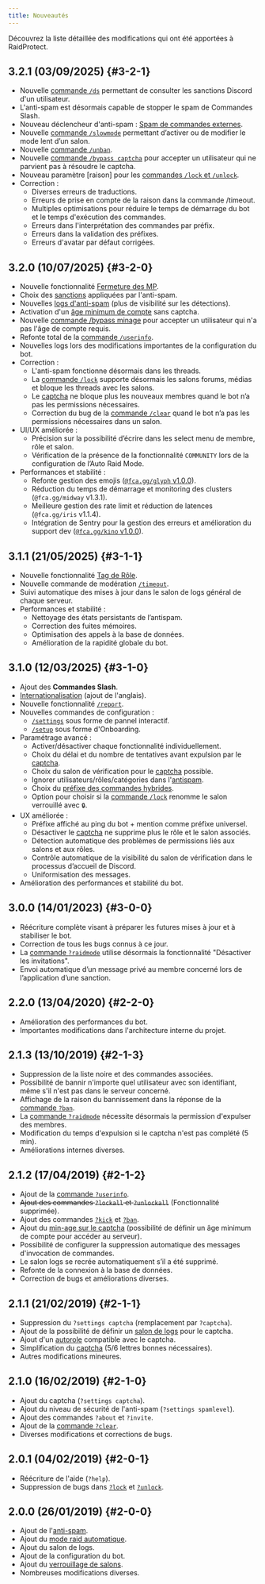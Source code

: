 ---
title: Nouveautés
---


Découvrez la liste détaillée des modifications qui ont été apportées à RaidProtect.

## 3.2.1 (03/09/2025) {#3-2-1}

- Nouvelle [commande `/ds`](./features/utilities.mdx#discord-sanctions) permettant de consulter les sanctions Discord d'un utilisateur.
- L'anti-spam est désormais capable de stopper le spam de Commandes Slash.
- Nouveau déclencheur d'anti-spam : [Spam de commandes externes](./features/anti-spam.mdx#triggers).
- Nouvelle [commande `/slowmode`](./features/moderation.md#slowmode) permettant d’activer ou de modifier le mode lent d’un salon.
- Nouvelle [commande `/unban`](./features/moderation.md#unban).
- Nouvelle [commande `/bypass captcha`](./features/captcha.md#bypass) pour accepter un utilisateur qui ne parvient pas à résoudre le captcha.
- Nouveau paramètre [raison] pour les [commandes `/lock` et `/unlock`](./features/channel-lock.md).
- Correction :
  - Diverses erreurs de traductions.
  - Erreurs de prise en compte de la raison dans la commande /timeout.
  - Multiples optimisations pour réduire le temps de démarrage du bot et le temps d'exécution des commandes.
  - Erreurs dans l'interprétation des commandes par préfix.
  - Erreurs dans la validation des préfixes.
  - Erreurs d'avatar par défaut corrigées.

## 3.2.0 (10/07/2025) {#3-2-0}

- Nouvelle fonctionnalité [Fermeture des MP](./features/dm-lock.mdx).
- Choix des [sanctions](./features/anti-spam.mdx#triggers) appliquées par l'anti-spam. <SuggestionLink id="85" />
- Nouvelles [logs d'anti-spam](./features/anti-spam.mdx#logs) (plus de visibilité sur les détections).
- Activation d'un [âge minimum de compte](./features/raid-mode.md#minage) sans captcha. <SuggestionLink id="314" />
- Nouvelle [commande /bypass minage](./features/raid-mode.md#bypass-minage) pour accepter un utilisateur qui n'a pas l'âge de compte requis. <SuggestionLink id="447" />
- Refonte total de la [commande `/userinfo`](./features/utilities.mdx#userinfo).
- Nouvelles logs lors des modifications importantes de la configuration du bot.
- Correction :
  - L'anti-spam fonctionne désormais dans les threads.
  - La [commande `/lock`](./features/channel-lock.md) supporte désormais les salons forums, médias et bloque les threads avec les salons.
  - Le [captcha](./features/captcha.md) ne bloque plus les nouveaux membres quand le bot n’a pas les permissions nécessaires.
  - Correction du bug de la [commande `/clear`](./features/moderation.md#clear) quand le bot n’a pas les permissions nécessaires dans un salon.
- UI/UX améliorée :
  - Précision sur la possibilité d’écrire dans les select menu de membre, rôle et salon.
  - Vérification de la présence de la fonctionnalité `COMMUNITY` lors de la configuration de l’Auto Raid Mode.
- Performances et stabilité :
  - Refonte gestion des emojis ([`@fca.gg/glyph` v1.0.0](https://github.com/FCAgreatgoals/glyph)).
  - Réduction du temps de démarrage et monitoring des clusters (`@fca.gg/midway` v1.3.1).
  - Meilleure gestion des rate limit et réduction de latences (`@fca.gg/iris` v1.1.4).
  - Intégration de Sentry pour la gestion des erreurs et amélioration du support dev ([`@fca.gg/kino` v1.0.0](https://github.com/FCAgreatgoals/kino)).

## 3.1.1 (21/05/2025) {#3-1-1}

- Nouvelle fonctionnalité [Tag de Rôle](./features/tag-role.md). <SuggestionLink id="512" />
- Nouvelle commande de modération [`/timeout`](./features/moderation.md#timeout). <SuggestionLink id="52" />
- Suivi automatique des mises à jour dans le salon de logs général de chaque serveur.
- Performances et stabilité :
  - Nettoyage des états persistants de l’antispam.
  - Correction des fuites mémoires.
  - Optimisation des appels à la base de données.
  - Amélioration de la rapidité globale du bot.

## 3.1.0 (12/03/2025) {#3-1-0}

- Ajout des **Commandes Slash**. <SuggestionLink id="463" />
- [Internationalisation](./language.md) (ajout de l'anglais). <SuggestionLink id="109" />
- Nouvelle fonctionnalité [`/report`](./features/reports.md). <SuggestionLink id="164" />
- Nouvelles commandes de configuration :
  - [`/settings`](./setup.md#settings) sous forme de pannel interactif.
  - [`/setup`](./setup.md#install) sous forme d'Onboarding.
- Paramétrage avancé :
  - Activer/désactiver chaque fonctionnalité individuellement. <SuggestionLink id="356" />
  - Choix du délai et du nombre de tentatives avant expulsion par le [captcha](./features/captcha.md#config). <SuggestionLink id="363" />
  - Choix du salon de vérification pour le [captcha](./features/captcha.md) possible. <SuggestionLink id="385" />
  - Ignorer utilisateurs/rôles/catégories dans l'[antispam](./features/anti-spam.mdx#ignore). <SuggestionLink id="362" />
  - Choix du [préfixe des commandes hybrides](./guides/prefix.md). <SuggestionLink id="103" />
  - Option pour choisir si la [commande `/lock`](./features/channel-lock.md) renomme le salon verrouillé avec `🔒`.
- UX améliorée :
  - Préfixe affiché au ping du bot + mention comme préfixe universel. <SuggestionLink id="193" />
  - Désactiver le [captcha](./features/captcha.md) ne supprime plus le rôle et le salon associés. <SuggestionLink id="43" />
  - Détection automatique des problèmes de permissions liés aux salons et aux rôles. <SuggestionLink id="65" />
  - Contrôle automatique de la visibilité du salon de vérification dans le processus d’accueil de Discord.
  - Uniformisation des messages.
- Amélioration des performances et stabilité du bot.

## 3.0.0 (14/01/2023) {#3-0-0}

- Réécriture complète visant à préparer les futures mises à jour et à stabiliser le bot.
- Correction de tous les bugs connus à ce jour.
- La [commande `?raidmode`](./features/raid-mode.md) utilise désormais la fonctionnalité "Désactiver les invitations".
- Envoi automatique d’un message privé au membre concerné lors de l’application d’une sanction. <SuggestionLink id="426" />

## 2.2.0 (13/04/2020) {#2-2-0}

- Amélioration des performances du bot.
- Importantes modifications dans l'architecture interne du projet.

## 2.1.3 (13/10/2019) {#2-1-3}

- Suppression de la liste noire et des commandes associées.
- Possibilité de bannir n'importe quel utilisateur avec son identifiant, même s'il n'est pas dans le serveur concerné. <SuggestionLink id="113" /> <SuggestionLink id="148" />
- Affichage de la raison du bannissement dans la réponse de la [commande `?ban`](./features/moderation.md#ban).
- La [commande `?raidmode`](./features/raid-mode.md) nécessite désormais la permission d'expulser des membres.
- Modification du temps d'expulsion si le captcha n'est pas complété (5 min). <SuggestionLink id="129" />
- Améliorations internes diverses.

## 2.1.2 (17/04/2019) {#2-1-2}

- Ajout de la [commande `?userinfo`](./features/utilities.mdx#userinfo). <SuggestionLink id="29" />
- ~~Ajout des commandes `?lockall` et `?unlockall`~~ (Fonctionnalité supprimée).
- Ajout des commandes [`?kick`](./features/moderation.md#kick) et [`?ban`](./features/moderation.md#ban).
- Ajout du [min-age sur le captcha](./features/raid-mode.md#minage) (possibilité de définir un âge minimum de compte pour accéder au serveur).
- Possibilité de configurer la suppression automatique des messages d'invocation de commandes. <SuggestionLink id="26" />
- Le salon logs se recrée automatiquement s’il a été supprimé.
- Refonte de la connexion à la base de données.
- Correction de bugs et améliorations diverses.

## 2.1.1 (21/02/2019) {#2-1-1}

- Suppression du `?settings captcha` (remplacement par `?captcha`).
- Ajout de la possibilité de définir un [salon de logs](./features/captcha.md#logs) pour le captcha.
- Ajout d'un [autorole](./features/captcha.md#autorole) compatible avec le captcha.
- Simplification du [captcha](./features/captcha.md) (5/6 lettres bonnes nécessaires).
- Autres modifications mineures.

## 2.1.0 (16/02/2019) {#2-1-0}

- Ajout du captcha (`?settings captcha`). <SuggestionLink id="11" />
- Ajout du niveau de sécurité de l'anti-spam (`?settings spamlevel`). <SuggestionLink id="25" />
- Ajout des commandes `?about` et `?invite`.
- Ajout de la [commande `?clear`](./features/moderation.md#clear).
- Diverses modifications et corrections de bugs.

## 2.0.1 (04/02/2019) {#2-0-1}

- Réécriture de l'aide (`?help`).
- Suppression de bugs dans [`?lock`](./features/channel-lock.md#lock) et [`?unlock`](./features/channel-lock.md#unlock).

## 2.0.0 (26/01/2019) {#2-0-0}

- Ajout de l'[anti-spam](./features/anti-spam.mdx).
- Ajout du [mode raid automatique](./features/raid-mode.md#config).
- Ajout du salon de logs.
- Ajout de la configuration du bot.
- Ajout du [verrouillage de salons](./features/channel-lock.md).
- Nombreuses modifications diverses.